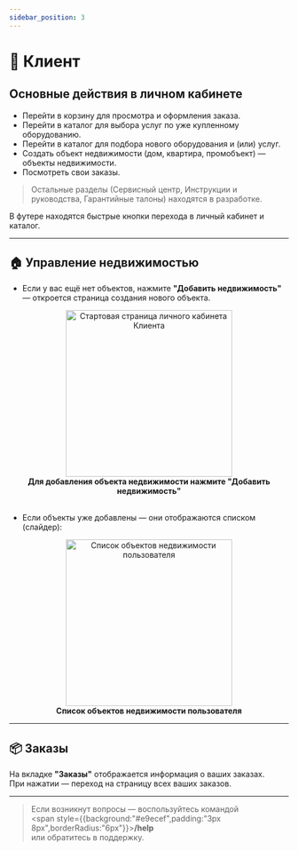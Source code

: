 ```yaml
---
sidebar_position: 3
---
```



# 👤 Клиент

## Основные действия в личном кабинете

- Перейти в <Link to="/catalog">корзину</Link> для просмотра и оформления заказа.
- Перейти в <Link to="/catalog">каталог</Link> для выбора услуг по уже купленному оборудованию.
- Перейти в <Link to="/catalog">каталог</Link> для подбора нового оборудования и (или) услуг.
- Создать объект недвижимости (дом, квартира, промобъект) — <Link to="/real-estate/create-real-estate">объекты недвижимости</Link>.
- Посмотреть свои <Link to="/orders">заказы</Link>.

> Остальные разделы (Сервисный центр, Инструкции и руководства, Гарантийные талоны) находятся в разработке.

В футере находятся быстрые кнопки перехода в личный кабинет и <Link to="/catalog">каталог</Link>.

---

## 🏠 Управление недвижимостью

- Если у вас ещё нет объектов, нажмите **"Добавить недвижимость"** — откроется страница <Link to="/real-estate/create-real-estate">создания нового объекта.</Link>

<div align="center">
  <img src="/img/account/client_start.png" alt="Стартовая страница личного кабинета Клиента" width="300" />
  <figcaption><b>Для добавления объекта недвижимости нажмите "Добавить недвижимость"</b></figcaption>
</div>

<br />

- Если объекты уже добавлены — они отображаются списком (слайдер):

<div align="center">
  <img src="/img/account/client_real_eastate_list.png" alt="Список объектов недвижимости пользователя" width="300" />
  <figcaption><b>Список объектов недвижимости пользователя</b></figcaption>
</div>

---

## 📦 Заказы

На вкладке **"Заказы"** отображается информация о ваших заказах.  
При нажатии — переход на страницу всех ваших <Link to="/orders">заказов</Link>.

---

> Если возникнут вопросы — воспользуйтесь командой  
> <span style={{background:"#e9ecef",padding:"3px 8px",borderRadius:"6px"}}><b>/help</b></span>  
> или обратитесь в поддержку.

